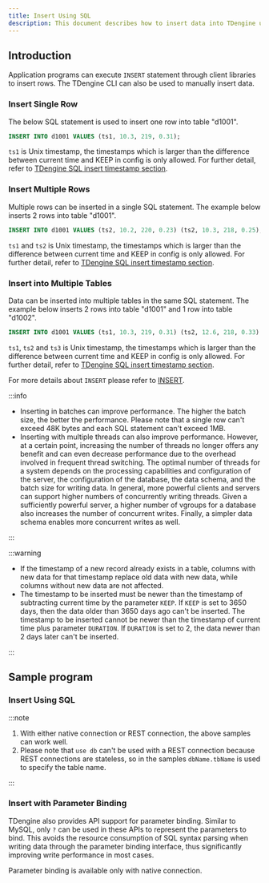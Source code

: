 ```yaml
---
title: Insert Using SQL
description: This document describes how to insert data into TDengine using SQL.
---
```



## Introduction

Application programs can execute `INSERT` statement through client libraries to insert rows. The TDengine CLI can also be used to manually insert data.

### Insert Single Row
The below SQL statement is used to insert one row into table "d1001".

```sql
INSERT INTO d1001 VALUES (ts1, 10.3, 219, 0.31);
```

`ts1` is Unix timestamp, the timestamps which is larger than the difference between current time and KEEP in config is only allowed. For further detail, refer to [TDengine SQL insert timestamp section](../../../taos-sql/insert).

### Insert Multiple Rows

Multiple rows can be inserted in a single SQL statement. The example below inserts 2 rows into table "d1001".

```sql
INSERT INTO d1001 VALUES (ts2, 10.2, 220, 0.23) (ts2, 10.3, 218, 0.25);
```

`ts1` and `ts2` is Unix timestamp, the timestamps which is larger than the difference between current time and KEEP in config is only allowed. For further detail, refer to [TDengine SQL insert timestamp section](../../../taos-sql/insert).

### Insert into Multiple Tables

Data can be inserted into multiple tables in the same SQL statement. The example below inserts 2 rows into table "d1001" and 1 row into table "d1002".

```sql
INSERT INTO d1001 VALUES (ts1, 10.3, 219, 0.31) (ts2, 12.6, 218, 0.33) d1002 VALUES (ts3, 12.3, 221, 0.31);
```

`ts1`, `ts2` and `ts3` is Unix timestamp, the timestamps which is larger than the difference between current time and KEEP in config is only allowed. For further detail, refer to [TDengine SQL insert timestamp section](../../../taos-sql/insert).

For more details about `INSERT` please refer to [INSERT](../../../taos-sql/insert).

:::info

- Inserting in batches can improve performance. The higher the batch size, the better the performance. Please note that a single row can't exceed 48K bytes and each SQL statement can't exceed 1MB.
- Inserting with multiple threads can also improve performance. However, at a certain point, increasing the number of threads no longer offers any benefit and can even decrease performance due to the overhead involved in frequent thread switching. The optimal number of threads for a system depends on the processing capabilities and configuration of the server, the configuration of the database, the data schema, and the batch size for writing data. In general, more powerful clients and servers can support higher numbers of concurrently writing threads. Given a sufficiently powerful server, a higher number of vgroups for a database also increases the number of concurrent writes. Finally, a simpler data schema enables more concurrent writes as well.

:::

:::warning

- If the timestamp of a new record already exists in a table, columns with new data for that timestamp replace old data with new data, while columns without new data are not affected.
- The timestamp to be inserted must be newer than the timestamp of subtracting current time by the parameter `KEEP`. If `KEEP` is set to 3650 days, then the data older than 3650 days ago can't be inserted. The timestamp to be inserted cannot be newer than the timestamp of current time plus parameter `DURATION`. If `DURATION` is set to 2, the data newer than 2 days later can't be inserted.

:::

## Sample program

### Insert Using SQL

<Tabs defaultValue="java" groupId="lang">
  <TabItem label="Java" value="java">
    <JavaSQL />
  </TabItem>
  <TabItem label="Python" value="python">
    <PySQL />
  </TabItem>
  <TabItem label="Go" value="go">
    <GoSQL />
  </TabItem>
  <TabItem label="Rust" value="rust">
    <RustSQL />
  </TabItem>
  <TabItem label="Node.js" value="node">
    <NodeSQL />
  </TabItem>
  <TabItem label="C#" value="csharp">
    <CsSQL />
  </TabItem>
  <TabItem label="C" value="c">
    <CSQL />
  </TabItem>
  <TabItem label="PHP" value="php">
    <PhpSQL />
  </TabItem>
</Tabs>

:::note

1. With either native connection or REST connection, the above samples can work well.
2. Please note that `use db` can't be used with a REST connection because REST connections are stateless, so in the samples `dbName.tbName` is used to specify the table name.

:::

### Insert with Parameter Binding

TDengine also provides API support for parameter binding. Similar to MySQL, only `?` can be used in these APIs to represent the parameters to bind. This avoids the resource consumption of SQL syntax parsing when writing data through the parameter binding interface, thus significantly improving write performance in most cases.

Parameter binding is available only with native connection.

<Tabs defaultValue="java" groupId="lang">
  <TabItem label="Java" value="java">
    <JavaStmt />
  </TabItem>
  <TabItem label="Python" value="python">
    <PyStmt />
  </TabItem>
  <TabItem label="Go" value="go">
    <GoStmt />
  </TabItem>
  <TabItem label="Rust" value="rust">
    <RustStmt />
  </TabItem>
  <TabItem label="Node.js" value="node">
    <NodeStmt />
  </TabItem>
  <TabItem label="C#" value="csharp">
    <CsStmt />
  </TabItem>
  <TabItem label="C" value="c">
    <CStmt />
  </TabItem>
  <TabItem label="PHP" value="php">
    <PhpStmt />
  </TabItem>
</Tabs>

